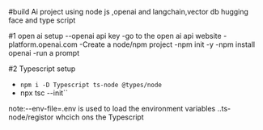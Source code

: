 #build Ai project using node js ,openai and langchain,vector db hugging face and type script


#1 open ai setup 
--openai api key
    -go to the open ai api website
    -platform.openai.com
-Create a node/npm project
    -npm init -y
    -npm install openai
-run a prompt


#2 Typescript setup
- `npm i -D Typescript ts-node @types/node`
-  npx tsc --init``

note:--env-file=.env is used to load the environment variables ..ts-node/registor whcich ons the Typescript
